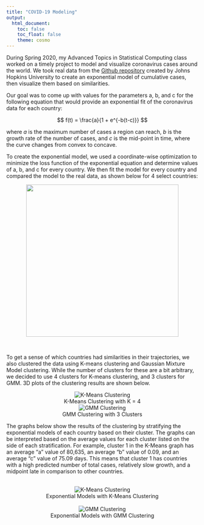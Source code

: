 ```yaml
---
title: "COVID-19 Modeling"
output: 
  html_document:
    toc: false
    toc_float: false
    theme: cosmo
---
```


During Spring 2020, my Advanced Topics in Statistical Computing class worked on a timely project to model and visualize coronavirus cases around the world. We took real data from the [Github repository](https://github.com/CSSEGISandData/COVID-19) created by Johns Hopkins University to create an exponential model of cumulative cases, then visualize them based on similarities.

Our goal was to come up with values for the parameters a, b, and c for the following equation that would provide an exponential fit of the coronavirus data for each country:

$$
f(t) = \frac{a}{1 + e^{-b(t-c)}}
$$

where $a$ is the maximum number of cases a region can reach, $b$ is the growth rate of the number of cases, and $c$ is the mid-point in time, where the curve changes from convex to concave.

To create the exponential model, we used a coordinate-wise optimization to minimize the loss function of the exponential equation and determine values of a, b, and c for every country. We then fit the model for every country and compared the model to the real data, as shown below for 4 select countries:

<center>
  <img src="./files/comparison_graph.jpg" height="400" width="auto">
</center> <br>

To get a sense of which countries had similarities in their trajectories, we also clustered the data using K-means clustering and Gaussian Mixture Model clustering. While the number of clusters for these are a bit arbitrary, we decided to use 4 clusters for K-means clustering, and 3 clusters for GMM. 3D plots of the clustering results are shown below.

<center>
  <div class"row">
    <div class="column">
    <img src="./files/km4-3dplot.png" alt="K-Means Clustering">
    <figcaption>K-Means Clustering with K = 4</figcaption>
    </div>
    <div class="column">
    <img src="./files/gmm3.png" alt="GMM Clustering">
    <figcaption>GMM Clustering with 3 Clusters</figcaption>
    </div>
  </div>
</center>

The graphs below show the results of the clustering by stratifying the exponential models of each country based on their cluster. The graphs can be interpreted based on the average values for each cluster listed on the side of each stratification. For example, cluster 1 in the K-Means graph has an average "a" value of 80,635, an average "b" value of 0.09, and an average "c" value of 75.09 days. This means that cluster 1 has countries with a high predicted number of total cases, relatively slow growth, and a midpoint late in comparison to other countries. 

<br>
<center>
  <img src="./files/kmeans_graph.jpg" alt="K-Means Clustering">
  <figcaption>Exponential Models with K-Means Clustering</figcaption>
  <br>
  <img src="./files/gmm_graph.jpg" alt="GMM Clustering">
  <figcaption>Exponential Models with GMM Clustering</figcaption>
</center>
 